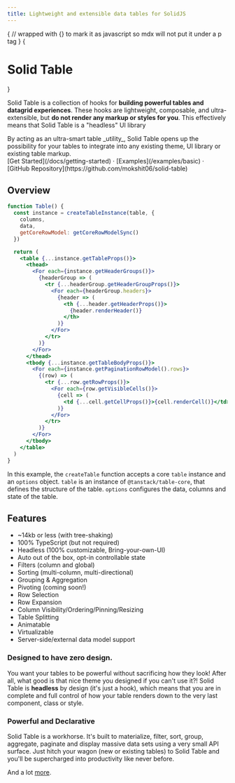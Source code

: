 ```yaml
---
title: Lightweight and extensible data tables for SolidJS
---
```



{
// wrapped with {} to mark it as javascript so mdx will not put it under a p tag
}
{<h1><span className="block text-center font-extrabold md:text-5xl mt-8">Solid Table</span></h1>}

<Bleed><Features/></Bleed>

Solid Table is a collection of hooks for **building powerful tables and datagrid experiences**. These hooks are lightweight, composable, and ultra-extensible, but **do not render any markup or styles for you**. This effectively means that Solid Table is a "headless" UI library

<Callout emoji="✅">
  By acting as an ultra-smart table _utility_, Solid Table opens up the possibility for your tables to integrate into any existing theme, UI library or existing table markup.
</Callout>

<div className="mt-16 mb-20 text-center">
  [Get Started](/docs/getting-started) · [Examples](/examples/basic) · [GitHub Repository](https://github.com/mokshit06/solid-table)
</div>

## Overview

```jsx
function Table() {
  const instance = createTableInstance(table, {
    columns,
    data,
    getCoreRowModel: getCoreRowModelSync()
  })

  return (
    <table {...instance.getTableProps()}>
      <thead>
        <For each={instance.getHeaderGroups()}>
          {headerGroup => (
            <tr {...headerGroup.getHeaderGroupProps()}>
              <For each={headerGroup.headers}>
                {header => (
                  <th {...header.getHeaderProps()}>
                    {header.renderHeader()}
                  </th>
                )}
              </For>
            </tr>
          )}
        </For>
      </thead>
      <tbody {...instance.getTableBodyProps()}>
        <For each={instance.getPaginationRowModel().rows}>
          {(row) => (
            <tr {...row.getRowProps()}>
              <For each={row.getVisibleCells()}>
                {cell => (
                  <td {...cell.getCellProps()}>{cell.renderCell()}</td>
                )}
              </For>
            </tr>
          )}
        </For>
      </tbody>
    </table>
  )
}
```

In this example, the `createTable` function accepts a core `table` instance and an `options` object. `table` is an instance of `@tanstack/table-core`, that defines the structure of the table. `options` configures the data, columns and state of the table.

## Features

- ~14kb or less (with tree-shaking)
- 100% TypeScript (but not required)
- Headless (100% customizable, Bring-your-own-UI)
- Auto out of the box, opt-in controllable state
- Filters (column and global)
- Sorting (multi-column, multi-directional)
- Grouping & Aggregation
- Pivoting (coming soon!)
- Row Selection
- Row Expansion
- Column Visibility/Ordering/Pinning/Resizing
- Table Splitting
- Animatable
- Virtualizable
- Server-side/external data model support

### Designed to have zero design.

You want your tables to be powerful without sacrificing how they look! After all, what good is that nice theme you designed if you can't use it?! Solid Table is **headless** by design (it's just a hook), which means that you are in complete and full control of how your table renders down to the very last component, class or style.

### Powerful and Declarative

Solid Table is a workhorse. It's built to materialize, filter, sort, group, aggregate, paginate and display massive data sets using a very small API surface. Just hitch your wagon (new or existing tables) to Solid Table and you'll be supercharged into productivity like never before.

And a lot [more](/docs/getting-started).
